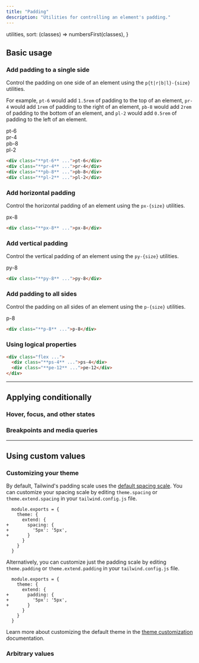 ```yaml
---
title: "Padding"
description: "Utilities for controlling an element's padding."
---
```




  utilities,
  sort: (classes) => numbersFirst(classes),
}

## Basic usage

### Add padding to a single side

Control the padding on one side of an element using the `p{t|r|b|l}-{size}` utilities.

For example, `pt-6` would add `1.5rem` of padding to the top of an element, `pr-4` would add `1rem` of padding to the right of an element, `pb-8` would add `2rem` of padding to the bottom of an element, and `pl-2` would add `0.5rem` of padding to the left of an element.

<Example>
  <div class="flex flex-wrap items-start justify-center font-mono text-white text-sm font-bold leading-6 -mx-5">
    <div class="flex items-start">
      <div class="flex-none px-5">
        <div class="bg-purple-500 shadow-lg rounded-lg overflow-hidden">
          <div class="h-6 bg-stripes-white rounded-t-lg"></div>
          <div class="p-4">pt-6</div>
        </div>
      </div>
      <div class="flex-none px-5 pt-6">
        <div class="flex bg-purple-500 shadow-lg rounded-lg overflow-hidden">
          <div class="flex-none p-4">pr-4</div>
          <div class="flex-none w-4 bg-stripes-white"></div>
        </div>
      </div>
    </div>
    <div class="flex items-start">
      <div class="flex-none px-5 pt-6">
        <div class="bg-purple-500 shadow-lg rounded-lg overflow-hidden">
          <div class="p-4">pb-8</div>
          <div class="h-8 bg-stripes-white"></div>
        </div>
      </div>
      <div class="flex-none flex px-5 pt-6">
        <div class="flex bg-purple-500 shadow-lg rounded-lg overflow-hidden">
          <div class="flex-none w-2 bg-stripes-white"></div>
          <div class="flex-none p-4">pl-2</div>
        </div>
      </div>
    </div>
  </div>
</Example>

```html
<div class="**pt-6** ...">pt-6</div>
<div class="**pr-4** ...">pr-4</div>
<div class="**pb-8** ...">pb-8</div>
<div class="**pl-2** ...">pl-2</div>
```

### Add horizontal padding

Control the horizontal padding of an element using the `px-{size}` utilities.

<Example>
  <div class="flex justify-center font-mono text-white text-sm font-bold leading-6">
    <div class="bg-indigo-500 rounded-lg shadow-lg overflow-hidden flex">
      <div class="w-8 bg-stripes-white"></div>
      <div class="p-4">px-8</div>
      <div class="w-8 bg-stripes-white"></div>
    </div>
  </div>
</Example>

```html
<div class="**px-8** ...">px-8</div>
```

### Add vertical padding

Control the vertical padding of an element using the `py-{size}` utilities.

<Example>
  <div class="flex justify-center font-mono text-white text-sm font-bold leading-6">
    <div class="bg-pink-500 rounded-lg shadow-lg overflow-hidden">
      <div class="h-8 bg-stripes-white"></div>
      <div class="p-4">py-8</div>
      <div class="h-8 bg-stripes-white"></div>
    </div>
  </div>
</Example>

```html
<div class="**py-8** ...">py-8</div>
```

### Add padding to all sides

Control the padding on all sides of an element using the `p-{size}` utilities.

<Example>
  <div class="flex justify-center font-mono text-white text-sm font-bold leading-6">
    <div class="bg-violet-500 bg-stripes-white rounded-lg shadow-lg p-8">
      <div class="bg-violet-500 p-4">p-8</div>
    </div>
  </div>
</Example>

```html
<div class="**p-8** ...">p-8</div>
```

### Using logical properties
<LogicalPropertyExample property="padding"/>

```html
<div class="flex ...">
  <div class="**ps-4** ...">ps-4</div>
  <div class="**pe-12** ...">pe-12</div>
</div>
```

---

## <Heading ignore>Applying conditionally</Heading>

### <Heading ignore>Hover, focus, and other states</Heading>

<HoverFocusAndOtherStates defaultClass="py-4" featuredClass="py-8" />

### <Heading ignore>Breakpoints and media queries</Heading>

<BreakpointsAndMediaQueries defaultClass="py-4" featuredClass="py-8" />

---

## Using custom values

### Customizing your theme

By default, Tailwind's padding scale uses the [default spacing scale](/docs/customizing-spacing). You can customize your spacing scale by editing `theme.spacing` or `theme.extend.spacing` in your `tailwind.config.js` file.

```diff-js tailwind.config.js
  module.exports = {
    theme: {
      extend: {
+       spacing: {
+         '5px': '5px',
+       }
      }
    }
  }
```

Alternatively, you can customize just the padding scale by editing `theme.padding` or `theme.extend.padding` in your `tailwind.config.js` file.

```diff-js tailwind.config.js
  module.exports = {
    theme: {
      extend: {
+       padding: {
+         '5px': '5px',
+       }
      }
    }
  }
```

Learn more about customizing the default theme in the [theme customization](/docs/theme#customizing-the-default-theme) documentation.

### Arbitrary values

<ArbitraryValues property="padding" featuredClass="p-[5px]" />
